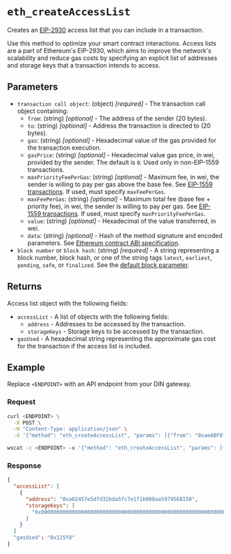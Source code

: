 
# `eth_createAccessList`


Creates an [EIP-2930](https://eips.ethereum.org/EIPS/eip-2930) access list that you can include in a
transaction.

Use this method to optimize your smart contract interactions. Access lists are a part of Ethereum's
EIP-2930, which aims to improve the network's scalability and reduce gas costs by specifying an explicit
list of addresses and storage keys that a transaction intends to access.

## Parameters

- `transaction call object`: (object) _[required]_ - The transaction call object containing:
  - `from`: (string) _[optional]_ - The address of the sender (20 bytes).
  - `to`: (string) _[optional]_ - Address the transaction is directed to (20 bytes).
  - `gas`: (string) _[optional]_ - Hexadecimal value of the gas provided for the transaction execution.
  - `gasPrice`: (string) _[optional]_ - Hexadecimal value gas price, in wei, provided by the sender. The default is `0`. Used only in non-EIP-1559 transactions.
  - `maxPriorityFeePerGas`: (string) _[optional]_ - Maximum fee, in wei, the sender is willing to pay per gas above the base fee. See [EIP-1559 transactions](https://eips.ethereum.org/EIPS/eip-1559). If used, must specify `maxFeePerGas`.
  - `maxFeePerGas`: (string) _[optional]_ - Maximum total fee (base fee + priority fee), in wei, the sender is willing to pay per gas. See [EIP-1559 transactions](http://eips.ethereum.org/EIPS/eip-1559). If used, must specify `maxPriorityFeePerGas`.
  - `value`: (string) _[optional]_ - Hexadecimal of the value transferred, in wei.
  - `data`: (string) _[optional]_ - Hash of the method signature and encoded parameters. See [Ethereum contract ABI specification](https://docs.soliditylang.org/en/latest/abi-spec.html).
- `block number` or `block hash`: (string) _[required]_ - A string representing a block number, block hash, or one of the string tags `latest`, `earliest`, `pending`, `safe`, or `finalized`. See the [default block parameter](https://ethereum.org/en/developers/docs/apis/json-rpc/#default-block).

## Returns

Access list object with the following fields:

- `accessList` - A list of objects with the following fields:
  - `address` - Addresses to be accessed by the transaction.
  - `storageKeys` - Storage keys to be accessed by the transaction.
- `gasUsed` - A hexadecimal string representing the approximate gas cost for the transaction if the access list is included.

## Example

Replace `<ENDPOINT>` with an API endpoint from your DIN gateway.

### Request


<Tabs>
  <TabItem value="curl">

```bash
curl <ENDPOINT> \
  -X POST \
  -H "Content-Type: application/json" \
  -d '{"method": "eth_createAccessList", "params": [{"from": "0xaeA8F8f781326bfE6A7683C2BD48Dd6AA4d3Ba63", "data": "0x608060806080608155"}, "pending"], "id": 1, "jsonrpc": "2.0"}'
```

  </TabItem>
  <TabItem value="WSS">

```bash
wscat -c <ENDPOINT> -x '{"method": "eth_createAccessList", "params": [{"from": "0xaeA8F8f781326bfE6A7683C2BD48Dd6AA4d3Ba63", "data": "0x608060806080608155"}, "pending"], "id": 1, "jsonrpc": "2.0"}'
```

  </TabItem>
</Tabs>

### Response


<Tabs>
  <TabItem value="JSON">

```json
{
  "accessList": [
    {
      "address": "0xa02457e5dfd32bda5fc7e1f1b008aa5979568150",
      "storageKeys": [
        "0x0000000000000000000000000000000000000000000000000000000000000081",
      ]
    }
  ]
  "gasUsed": "0x125f8"
}
```

  </TabItem>
</Tabs>

